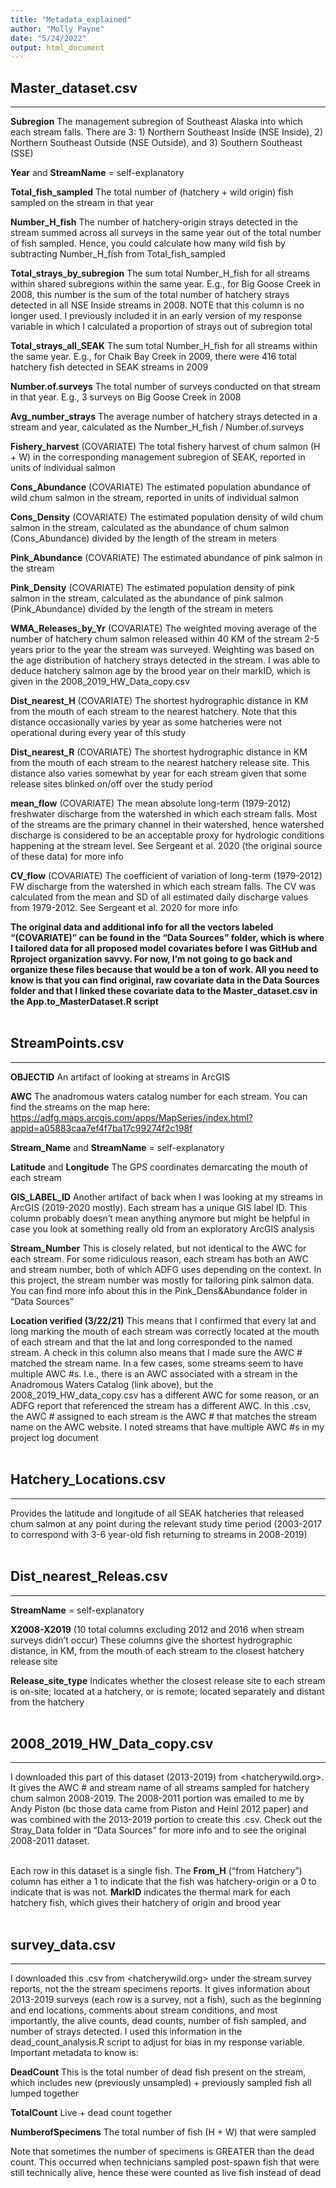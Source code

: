 ```yaml
---
title: "Metadata_explained"
author: "Molly Payne"
date: "5/24/2022"
output: html_document
---
```


## Master_dataset.csv

____
**Subregion** The management subregion of Southeast Alaska into which each stream falls. There are 3: 1) Northern Southeast Inside (NSE Inside), 2) Northern Southeast Outside (NSE Outside), and 3) Southern Southeast (SSE) <br>

**Year** and **StreamName** = self-explanatory <br>

**Total_fish_sampled** The total number of (hatchery + wild origin) fish sampled on the stream in that year <br>

**Number_H_fish** The number of hatchery-origin strays detected in the stream summed across all surveys in the same year out of the total number of fish sampled. Hence, you could calculate how many wild fish by subtracting Number_H_fish from Total_fish_sampled <br> 

**Total_strays_by_subregion** The sum total Number_H_fish for all streams within shared subregions within the same year. E.g., for Big Goose Creek in 2008, this number is the sum of the total number of hatchery strays detected in all NSE Inside streams in 2008. NOTE that this column is no longer used. I previously included it in an early version of my response variable in which I calculated a proportion of strays out of subregion total <br>

**Total_strays_all_SEAK** The sum total Number_H_fish for all streams within the same year. E.g., for Chaik Bay Creek in 2009, there were 416 total hatchery fish detected in SEAK streams in 2009 <br>

**Number.of.surveys** The total number of surveys conducted on that stream in that year. E.g., 3 surveys on Big Goose Creek in 2008 <br>

**Avg_number_strays** The average number of hatchery strays detected in a stream and year, calculated as the Number_H_fish / Number.of.surveys <br>

**Fishery_harvest** (COVARIATE) The total fishery harvest of chum salmon (H + W) in the corresponding management subregion of SEAK, reported in units of individual salmon <br>

**Cons_Abundance** (COVARIATE) The estimated population abundance of wild chum salmon in the stream, reported in units of individual salmon <br>

**Cons_Density** (COVARIATE) The estimated population density of wild chum salmon in the stream, calculated as the abundance of chum salmon (Cons_Abundance) divided by the length of the stream in meters <br>

**Pink_Abundance** (COVARIATE) The estimated abundance of pink salmon in the stream <br>

**Pink_Density** (COVARIATE) The estimated population density of pink salmon in the stream, calculated as the abundance of pink salmon (Pink_Abundance) divided by the length of the stream in meters <br>

**WMA_Releases_by_Yr** (COVARIATE) The weighted moving average of the number of hatchery chum salmon released within 40 KM of the stream 2-5 years prior to the year the stream was surveyed. Weighting was based on the age distribution of hatchery strays detected in the stream. I was able to deduce hatchery salmon age by the brood year on their markID, which is given in the 2008_2019_HW_Data_copy.csv <br>

**Dist_nearest_H** (COVARIATE) The shortest hydrographic distance in KM from the mouth of each stream to the nearest hatchery. Note that this distance occasionally varies by year as some hatcheries were not operational during every year of this study <br>

**Dist_nearest_R** (COVARIATE) The shortest hydrographic distance in KM from the mouth of each stream to the nearest hatchery release site. This distance also varies somewhat by year for each stream given that some release sites blinked on/off over the study period <br>

**mean_flow** (COVARIATE) The mean absolute long-term (1979-2012) freshwater discharge from the watershed in which each stream falls. Most of the streams are the primary channel in their watershed, hence watershed discharge is considered to be an acceptable proxy for hydrologic conditions happening at the stream level. See Sergeant et al. 2020 (the original source of these data) for more info <br>

**CV_flow** (COVARIATE) The coefficient of variation of long-term (1979-2012) FW discharge from the watershed in which each stream falls. The CV was calculated from the mean and SD of all estimated daily discharge values from 1979-2012. See Sergeant et al. 2020 for more info <br>

**The original data and additional info for all the vectors labeled "(COVARIATE)" can be found in the "Data Sources" folder, which is where I tailored data for all proposed model covariates before I was GitHub and Rproject organization savvy. For now, I'm not going to go back and organize these files because that would be a ton of work. All you need to know is that you can find original, raw covariate data in the Data Sources folder and that I linked these covariate data to the Master_dataset.csv in the App.to_MasterDataset.R script** <br>
<br>

## StreamPoints.csv

____
**OBJECTID** An artifact of looking at streams in ArcGIS <br>

**AWC** The anadromous waters catalog number for each stream. You can find the streams on the map here: <https://adfg.maps.arcgis.com/apps/MapSeries/index.html?appid=a05883caa7ef4f7ba17c99274f2c198f> <br>

**Stream_Name** and **StreamName** = self-explanatory <br>

**Latitude** and **Longitude** The GPS coordinates demarcating the mouth of each stream <br>

**GIS_LABEL_ID** Another artifact of back when I was looking at my streams in ArcGIS (2019-2020 mostly). Each stream has a unique GIS label ID. This column probably doesn't mean anything anymore but might be helpful in case you look at something really old from an exploratory ArcGIS analysis <br>

**Stream_Number** This is closely related, but not identical to the AWC for each stream. For some ridiculous reason, each stream has both an AWC and stream number, both of which ADFG uses depending on the context. In this project, the stream number was mostly for tailoring pink salmon data. You can find more info about this in the Pink_Dens&Abundance folder in "Data Sources" <br>

**Location verified (3/22/21)** This means that I confirmed that every lat and long marking the mouth of each stream was correctly located at the mouth of each stream and that the lat and long corresponded to the named stream. A check in this column also means that I made sure the AWC # matched the stream name. In a few cases, some streams seem to have multiple AWC #s. I.e., there is an AWC associated with a stream in the Anadromous Waters Catalog (link above), but the 2008_2019_HW_data_copy.csv has a different AWC for some reason, or an ADFG report that referenced the stream has a different AWC. In this .csv, the AWC # assigned to each stream is the AWC # that matches the stream name on the AWC website. I noted streams that have multiple AWC #s in my project log document <br>
<br> 

## Hatchery_Locations.csv

____

Provides the latitude and longitude of all SEAK hatcheries that released chum salmon at any point during the relevant study time period (2003-2017 to correspond with 3-6 year-old fish returning to streams in 2008-2019) <br>
<br>

## Dist_nearest_Releas.csv

____

**StreamName** = self-explanatory <br>

**X2008-X2019** (10 total columns excluding 2012 and 2016 when stream surveys didn't occur) These columns give the shortest hydrographic distance, in KM, from the mouth of each stream to the closest hatchery release site <br>

**Release_site_type** Indicates whether the closest release site to each stream is on-site; located at a hatchery, or is remote; located separately and distant from the hatchery <br>
<br>

## 2008_2019_HW_Data_copy.csv

____

I downloaded this part of this dataset (2013-2019) from <hatcherywild.org>. It gives the AWC # and stream name of all streams sampled for hatchery chum salmon 2008-2019. The 2008-2011 portion was emailed to me by Andy Piston (bc those data came from Piston and Heinl 2012 paper) and was combined with the 2013-2019 portion to create this .csv. Check out the Stray_Data folder in "Data Sources" for more info and to see the original 2008-2011 dataset. <br>
<br>

Each row in this dataset is a single fish. The **From_H** ("from Hatchery") column has either a 1 to indicate that the fish was hatchery-origin or a 0 to indicate that is was not. **MarkID** indicates the thermal mark for each hatchery fish, which gives their hatchery of origin and brood year <br>
<br>

## survey_data.csv

____

I downloaded this .csv from <hatcherywild.org> under the stream survey reports, not the the stream specimens reports. It gives information about 2013-2019 surveys (each row is a survey, not a fish), such as the beginning and end locations, comments about stream conditions, and most importantly, the alive counts, dead counts, number of fish sampled, and number of strays detected. I used this information in the dead_count_analysis.R script to adjust for bias in my response variable. Important metadata to know is: <br>

**DeadCount** This is the total number of dead fish present on the stream, which includes new (previously unsampled) + previously sampled fish all lumped together <br>

**TotalCount** Live + dead count together <br>

**NumberofSpecimens**  The total number of fish (H + W) that were sampled <br>

Note that sometimes the number of specimens is GREATER than the dead count. This occurred when technicians sampled post-spawn fish that were still technically alive, hence these were counted as live fish instead of dead
